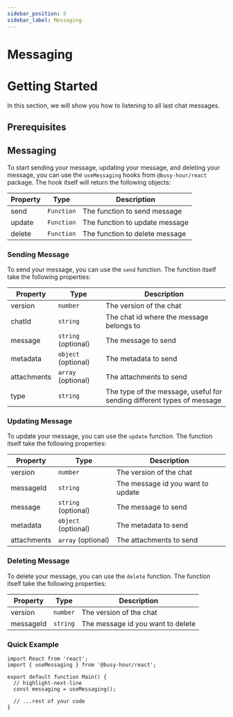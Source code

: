 ```yaml
---
sidebar_position: 5
sidebar_label: Messaging
---
```



# Messaging

# Getting Started

In this section, we will show you how to listening to all last chat messages.

## Prerequisites

<GettingStartedPrerequisites />

## Messaging

To start sending your message, updating your message, and deleting your message, you can use the `useMessaging` hooks from `@busy-hour/react` package. The hook itself will return the following objects:

| Property | Type       | Description                    |
| -------- | ---------- | ------------------------------ |
| send     | `Function` | The function to send message   |
| update   | `Function` | The function to update message |
| delete   | `Function` | The function to delete message |

### Sending Message

To send your message, you can use the `send` function. The function itself take the following properties:

| Property    | Type                | Description                                                            |
| ----------- | ------------------- | ---------------------------------------------------------------------- |
| version     | `number`            | The version of the chat                                                |
| chatId      | `string`            | The chat id where the message belongs to                               |
| message     | `string` (optional) | The message to send                                                    |
| metadata    | `object` (optional) | The metadata to send                                                   |
| attachments | `array` (optional)  | The attachments to send                                                |
| type        | `string`            | The type of the message, useful for sending different types of message |

### Updating Message

To update your message, you can use the `update` function. The function itself take the following properties:

| Property    | Type                | Description                       |
| ----------- | ------------------- | --------------------------------- |
| version     | `number`            | The version of the chat           |
| messageId   | `string`            | The message id you want to update |
| message     | `string` (optional) | The message to send               |
| metadata    | `object` (optional) | The metadata to send              |
| attachments | `array` (optional)  | The attachments to send           |

### Deleting Message

To delete your message, you can use the `delete` function. The function itself take the following properties:

| Property  | Type     | Description                       |
| --------- | -------- | --------------------------------- |
| version   | `number` | The version of the chat           |
| messageId | `string` | The message id you want to delete |

### Quick Example

```tsx title="src/main.tsx"
import React from 'react';
import { useMessaging } from '@busy-hour/react';

export default function Main() {
  // highlight-next-line
  const messaging = useMessaging();

  // ...rest of your code
}
```
